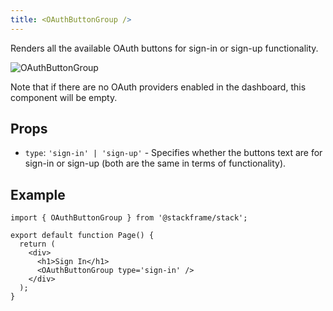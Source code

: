 ```yaml
---
title: <OAuthButtonGroup />
---
```


Renders all the available OAuth buttons for sign-in or sign-up functionality.

![OAuthButtonGroup](../imgs/oauth-button-group.png)

Note that if there are no OAuth providers enabled in the dashboard, this component will be empty.

## Props

- `type`: `'sign-in' | 'sign-up'` - Specifies whether the buttons text are for sign-in or sign-up (both are the same in terms of functionality).

## Example

```tsx
import { OAuthButtonGroup } from '@stackframe/stack';

export default function Page() {
  return (
    <div>
      <h1>Sign In</h1>
      <OAuthButtonGroup type='sign-in' />
    </div>
  );
}

```